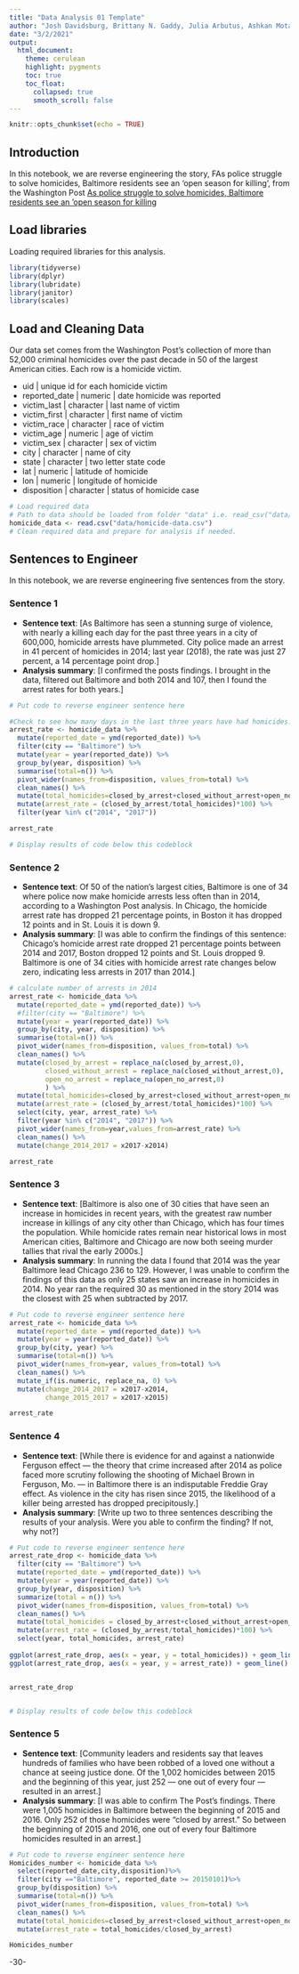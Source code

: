 ```yaml
---
title: "Data Analysis 01 Template"
author: "Josh Davidsburg, Brittany N. Gaddy, Julia Arbutus, Ashkan Motamedi"
date: "3/2/2021"
output:
  html_document:
    theme: cerulean
    highlight: pygments
    toc: true
    toc_float:
      collapsed: true
      smooth_scroll: false
---
```


```r
knitr::opts_chunk$set(echo = TRUE)
```

## Introduction 

In this notebook, we are reverse engineering the story, FAs police struggle to solve homicides, Baltimore residents see an ‘open season for killing’, from the Washington Post [As police struggle to solve homicides, Baltimore residents see an ‘open season for killing](https://www.washingtonpost.com/investigations/as-police-struggle-to-solve-homicides-baltimore-residents-see-an-open-season-for-killing/2018/12/26/7ee561e4-fb24-11e8-8c9a-860ce2a8148f_story.html)

## Load libraries

Loading required libraries for this analysis.

```r

library(tidyverse)
library(dplyr)
library(lubridate)
library(janitor)
library(scales)
```

## Load and Cleaning Data

Our data set comes from the Washington Post's collection of more than 52,000 criminal homicides over the past decade in 50 of the largest American cities. 
Each row is a homicide victim. 

* uid | unique id for each homicide victim
* reported_date | numeric | date homicide was reported
* victim_last | character | last name of victim
* victim_first | character | first name of victim
* victim_race | character | race of victim
* victim_age | numeric | age of victim
* victim_sex | character | sex of victim
* city | character | name of city
* state | character | two letter state code 
* lat | numeric | latitude of homicide
* lon | numeric | longitude of homicide
* disposition | character | status of homicide case

```r
# Load required data
# Path to data should be loaded from folder "data" i.e. read_csv("data/name_of_data.csv")
homicide_data <- read.csv("data/homicide-data.csv")
# Clean required data and prepare for analysis if needed. 


```

## Sentences to Engineer
In this notebook, we are reverse engineering five sentences from the story.

### Sentence 1

* **Sentence text**: [As Baltimore has seen a stunning surge of violence, with nearly a killing each day for the past three years in a city of 600,000, homicide arrests have plummeted. City police made an arrest in 41 percent of homicides in 2014; last year (2018), the rate was just 27 percent, a 14 percentage point drop.]
* **Analysis summary**: [I confirmed the posts findings. I brought in the data, filtered out Baltimore and both 2014 and 107, then I found the arrest rates for both years.]

```r
# Put code to reverse engineer sentence here

#Check to see how many days in the last three years have had homicides.
arrest_rate <- homicide_data %>%
  mutate(reported_date = ymd(reported_date)) %>%
  filter(city == "Baltimore") %>%
  mutate(year = year(reported_date)) %>%
  group_by(year, disposition) %>%
  summarise(total=n()) %>%
  pivot_wider(names_from=disposition, values_from=total) %>%
  clean_names() %>% 
  mutate(total_homicides=closed_by_arrest+closed_without_arrest+open_no_arrest) %>%
  mutate(arrest_rate = (closed_by_arrest/total_homicides)*100) %>%
  filter(year %in% c("2014", "2017"))

arrest_rate

# Display results of code below this codeblock

```


### Sentence 2
* **Sentence text**: Of 50 of the nation’s largest cities, Baltimore is one of 34 where police now make homicide arrests less often than in 2014, according to a Washington Post analysis. In Chicago, the homicide arrest rate has dropped 21 percentage points, in Boston it has dropped 12 points and in St. Louis it is down 9.
* **Analysis summary**: [I was able to confirm the findings of this sentence: Chicago's homicide arrest rate dropped 21 percentage points between 2014 and 2017, Boston dropped 12 points and St. Louis dropped 9. Baltimore is one of 34 cities with homicide arrest rate changes below zero, indicating less arrests in 2017 than 2014.]


```r

# calculate number of arrests in 2014
arrest_rate <- homicide_data %>%
  mutate(reported_date = ymd(reported_date)) %>%
  #filter(city == "Baltimore") %>%
  mutate(year = year(reported_date)) %>%
  group_by(city, year, disposition) %>%
  summarise(total=n()) %>%
  pivot_wider(names_from=disposition, values_from=total) %>%
  clean_names() %>% 
  mutate(closed_by_arrest = replace_na(closed_by_arrest,0),
         closed_without_arrest = replace_na(closed_without_arrest,0),
         open_no_arrest = replace_na(open_no_arrest,0)
         ) %>%
  mutate(total_homicides=closed_by_arrest+closed_without_arrest+open_no_arrest) %>%
  mutate(arrest_rate = (closed_by_arrest/total_homicides)*100) %>%
  select(city, year, arrest_rate) %>%
  filter(year %in% c("2014", "2017")) %>%
  pivot_wider(names_from=year,values_from=arrest_rate) %>%
  clean_names() %>%
  mutate(change_2014_2017 = x2017-x2014)

arrest_rate
```




### Sentence 3
* **Sentence text**: [Baltimore is also one of 30 cities that have seen an increase in homicides in recent years, with the greatest raw number increase in killings of any city other than Chicago, which has four times the population. While homicide rates remain near historical lows in most American cities, Baltimore and Chicago are now both seeing murder tallies that rival the early 2000s.]
* **Analysis summary**: In running the data I found that 2014 was the year Baltimore lead Chicago 236 to 129. However, I was unable to confirm the findings of this data as only 25 states saw an increase in homicides in 2014. No year ran the required 30 as mentioned in the story 2014 was the closest with 25 when subtracted by 2017.


```r
# Put code to reverse engineer sentence here
arrest_rate <- homicide_data %>%
  mutate(reported_date = ymd(reported_date)) %>%
  mutate(year = year(reported_date)) %>%
  group_by(city, year) %>%
  summarise(total=n()) %>%
  pivot_wider(names_from=year, values_from=total) %>%
  clean_names() %>% 
  mutate_if(is.numeric, replace_na, 0) %>%
  mutate(change_2014_2017 = x2017-x2014,
         change_2015_2017 = x2017-x2015)

arrest_rate

```

### Sentence 4

* **Sentence text**: [While there is evidence for and against a nationwide Ferguson effect — the theory that crime increased after 2014 as police faced more scrutiny following the shooting of Michael Brown in Ferguson, Mo. — in Baltimore there is an indisputable Freddie Gray effect. As violence in the city has risen since 2015, the likelihood of a killer being arrested has dropped precipitously.]
* **Analysis summary**: [Write up two to three sentences describing the results of your analysis.  Were you able to confirm the finding? If not, why not?]

```r
# Put code to reverse engineer sentence here
arrest_rate_drop <- homicide_data %>%
  filter(city == "Baltimore") %>%
  mutate(reported_date = ymd(reported_date)) %>%
  mutate(year = year(reported_date)) %>%
  group_by(year, disposition) %>%
  summarize(total = n()) %>%
  pivot_wider(names_from=disposition, values_from=total) %>%
  clean_names() %>% 
  mutate(total_homicides = closed_by_arrest+closed_without_arrest+open_no_arrest) %>%
  mutate(arrest_rate = (closed_by_arrest/total_homicides)*100) %>%
  select(year, total_homicides, arrest_rate)
  
ggplot(arrest_rate_drop, aes(x = year, y = total_homicides)) + geom_line() + scale_x_continuous(breaks = pretty_breaks())
ggplot(arrest_rate_drop, aes(x = year, y = arrest_rate)) + geom_line() + scale_x_continuous(breaks = pretty_breaks())


arrest_rate_drop


# Display results of code below this codeblock

```

### Sentence 5
* **Sentence text**: [Community leaders and residents say that leaves hundreds of families who have been robbed of a loved one without a chance at seeing justice done. Of the 1,002 homicides between 2015 and the beginning of this year, just 252 — one out of every four — resulted in an arrest.]
* **Analysis summary**: [I was able to confirm The Post's findings. There were 1,005 homicides in Baltimore between the beginning of 2015 and 2016. Only 252 of those homicides were "closed by arrest." So between the beginning of 2015 and 2016, one out of every four Baltimore homicides resulted in an arrest.]


```r


# Put code to reverse engineer sentence here
Homicides_number <- homicide_data %>%
  select(reported_date,city,disposition)%>%
  filter(city =="Baltimore", reported_date >= 20150101)%>%
  group_by(disposition) %>%
  summarise(total=n()) %>%
  pivot_wider(names_from=disposition, values_from=total) %>%
  clean_names() %>%
  mutate(total_homicides=closed_by_arrest+closed_without_arrest+open_no_arrest) %>%
  mutate(arrest_rate = total_homicides/closed_by_arrest)

Homicides_number
```

-30-